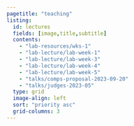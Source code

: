 ```yaml
---
pagetitle: "teaching"
listing:
  id: lectures
  fields: [image,title,subtitle]
  contents: 
    - "lab-resources/wks-1"
    - "lab-lecture/lab-week-1"
    - "lab-lecture/lab-week-3"
    - "lab-lecture/lab-week-4"
    - "lab-lecture/lab-week-5"
    - "talks/comps-proposal-2023-09-20"
    - "talks/judges-2023-05"
  type: grid
  image-align: left
  sort: "priority asc"
  grid-columns: 3
---
```


::: {#lectures}
:::
